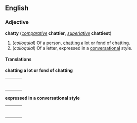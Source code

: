 ==English==
===Adjective===
'''chatty''' (''[[comparative]]'' '''chattier''', ''[[superlative]]'' '''chattiest''')

#(''colloquial'') Of a person, [[chat]]ting a lot or fond of chatting.
#(''colloquial'') Of a letter, expressed in a [[conversational]] style.

====Translations====

'''chatting a lot or fond of chatting'''
{| border=0  width=100%
|-
|bgcolor="#FFFFE0" valign=top width=48%|
{|
|}
| width=1% |
|bgcolor="#FFFFE0" valign=top width=48%|
{|
|}
|}

'''expressed in a conversational style'''
{| border=0  width=100%
|-
|bgcolor="#FFFFE0" valign=top width=48%|
{|
|}
| width=1% |
|bgcolor="#FFFFE0" valign=top width=48%|
{|
|}
|}